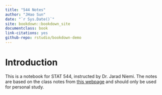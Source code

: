 ```yaml
--- 
title: "544 Notes"
author: "JHao Sun"
date: "`r Sys.Date()`"
site: bookdown::bookdown_site
documentclass: book
link-citations: yes
github-repo: rstudio/bookdown-demo
---
```


# Introduction {-}


This is a notebook for STAT 544, instructed by Dr. Jarad Niemi. The notes are based on the class notes from [this webpage](https://www.jarad.me/courses/stat544/) and should only be used for personal study. 


